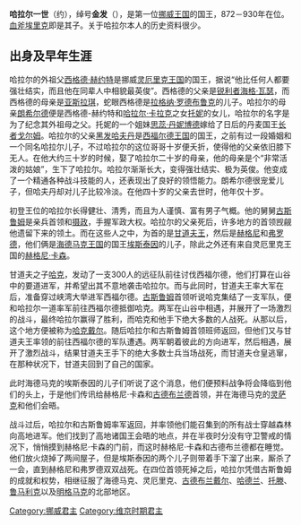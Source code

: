 {{unreferenced|time=2017-09-30T12:37:11+00:00}}
{{Infobox royalty
| name         = 哈拉尔一世
| title        = 挪威国王
| image        = Flateyjarbok Haraldr Halfdan.jpg
| reign        = 872年至930年
| successor    = [[血斧埃里克|血斧埃里克]]
| spouse       = {{tsl|en|Ragnhild Eriksdotter||Ragnhild Eriksdotter}}<br>[[Åsa_Håkonsdotter|Åsa Håkonsdotter]]<br>Svanhild Øysteinsdotter<br>''various concubines''
| issue        = [[比約恩·法爾曼|比約恩·法爾曼]]<br>[[血斧埃里克|血斧埃里克]]<br>[[奧拉夫·哈拉爾松|奧拉夫·哈拉爾松]]<br>[[西居爾·萊斯|西居爾·萊斯]]<br>[[哈康一世|哈康一世]]
| house        = [[金发王朝|金发王朝]]
| father       = [[黑发哈夫丹|黑发哈夫丹]]
| mother       = [[朗希尔德·西格德|朗希尔德·西格德]]之女
| birth_date   = 约850年
| birth_place  = [[挪威|挪威]]东部
| death_place  = 挪威[[罗加兰郡|罗加兰郡]]
| burial_place = [[海于格松|海于格松]]
}}

'''哈拉尔一世'''（约{{Bd|850年||933年|左右}}），绰号'''金发'''（{{lang-no|Harald Hårfagre}}），是第一位[[挪威王国|挪威王国]]的国王，872－930年在位。[[血斧埃里克|血斧埃里克]]即是其子。关于哈拉尔本人的历史资料很少。

== 出身及早年生涯 ==
哈拉尔的外祖父[[西格德·赫约特|西格德·赫约特]]是挪威[[灵厄里克王国|灵厄里克王国]]的国王，据说“他比任何人都要强壮结实，而且他在同辈人中相貌最英俊”。西格德的父亲是[[锐利者海格·瓦瑟|锐利者海格·瓦瑟]]，而西格德的母亲是[[亚斯拉琪·西格德斯多特|亚斯拉琪]]，蛇眼西格德是[[拉格纳·罗德布鲁克|拉格纳·罗德布鲁克]]的儿子。哈拉尔的母亲[[朗希尔德·西格德斯多特|朗希尔德]]便是西格德-赫约特和[[哈拉尔·卡拉克|哈拉尔·卡拉克]]之女[[托尼·哈拉尔斯多特|托妮]]的女儿，哈拉尔的名字是为了纪念其外祖母之父。托妮的一个姐妹[[思蕊·丹妮博德|思蕊·丹妮博德]]嫁给了日后的丹麦国王[[长者戈尔姆|长者戈尔姆]]。哈拉尔的父亲[[黑发哈夫丹|黑发哈夫丹]]是[[西福尔德王国|西福尔德王国]]的国王，之前有过一段婚姻和一个同名哈拉尔儿子，不过哈拉尔的这位哥哥十岁便夭折，使得他的父亲依旧膝下无人。在他大约三十岁的时候，娶了哈拉尔二十岁的母亲，他的母亲是个“非常活泼的姑娘”，生下了哈拉尔。哈拉尔渐渐长大，变得强壮结实、极为英俊。他变成了一个精通各种战斗技能的人，还表现出了良好的领悟能力。朗希尔德很宠爱儿子，但哈夫丹却对儿子比较冷淡。在他四十岁的父亲去世时，他年仅十岁。

初登王位的哈拉尔长得健壮、清秀，而且为人谨慎、富有男子气概。他的舅舅[[古斯鲁姆·西格德森|古斯鲁姆]]是亲兵首领和[[摄政|摄政]]，手握军政大权。哈拉尔的父亲死后，许多地方的首领觊觎他遗留下来的领土。而在这些人之中，为首的是[[甘道夫王|甘道夫王]]，然后是[[赫格尼·埃斯泰因森|赫格尼]]和[[弗罗德·埃斯泰因森|弗罗德]]，他们俩是[[海德马克王国|海德马克王国]]的国王[[埃斯泰因·伊瓦尔斯孙|埃斯泰因]]的儿子，除此之外还有来自灵厄里克王国的[[赫格尼·卡森|赫格尼·卡森]]。

甘道夫之子[[哈克·甘道夫森|哈克]]，发动了一支300人的远征队前往讨伐西福尔德，他们打算在山谷中的要道进军，并希望出其不意地袭击哈拉尔。而与此同时，甘道夫王率大军在后，准备穿过峡湾大举进军西福尔德。[[古斯鲁姆|古斯鲁姆]]首领听说哈克集结了一支军队，便和哈拉尔一道率军前往西福尔德抵御哈克。两军在山谷中相遇，并展开了一场激烈的战斗，最终哈拉尔赢得了胜利，而哈克和他手下绝大多数的人战死。从那以后，这个地方便被称为[[哈克戴尔|哈克戴尔]]。随后哈拉尔和古斯鲁姆首领班师返回，但他们又与甘道夫王率领的前往西福尔德的军队遭遇。两军朝着彼此的方向进军，然后相遇，展开了激烈战斗，结果甘道夫王手下的绝大多数士兵当场战死，而甘道夫仓皇逃窜，在那种状况下，甘道夫回到了自己的国家。

此时海德马克的埃斯泰因的儿子们听说了这个消息，他们便预料战争将会降临到他们的头上，于是他们传讯给赫格尼·卡森和[[古德布兰德|古德布兰德]]首领，并在海德马克的[[灵萨克|灵萨克]]和他们会晤。

战斗过后，哈拉尔和古斯鲁姆率军返回，并率领他们能召集到的所有战士穿越森林向高地进军。他们找到了高地诸国王会晤的地点，并在半夜时分没有守卫警戒的情况下，悄悄摸到赫格尼·卡森的门前，而这时赫格尼·卡森和古德布兰德都在睡觉。他们放火烧掉了两间屋子，但是埃斯泰因的两个儿子则带着手下溜了出来，厮杀了一会，直到赫格尼和弗罗德双双战死。在四位首领死掉之后，哈拉尔凭借古斯鲁姆的成就和权势，相继征服了海德马克、灵厄里克、[[古德布兰戴尔|古德布兰戴尔]]、[[哈德兰|哈德兰]]、[[托滕|托滕]]、[[鲁马利克|鲁马利克]]以及[[明格马克|明格马克]]的北部地区。

{{fact|其后，哈拉尔和古斯鲁姆对甘道夫王宣战，并打了几场战斗，就这样，甘道夫在战斗中被杀死，而哈拉尔则将领土向南扩张到[[劳姆河|劳姆河]]。}}

{{s-start}}
{{s-hou|[[金髮王朝|金髮王朝]]||850年||933年|name=金髮哈拉爾}}
{{s-reg}}
{{s-new}}
{{s-title|[[挪威君主列表|挪威君主]]|872年－930年}}
{{s-after|[[血斧埃里克|血斧埃里克]]}}
{{end box}}

{{挪威君主}}

{{Authority control}}
[[Category:挪威君主|Category:挪威君主]]
[[Category:维京时期君主|Category:维京时期君主]]